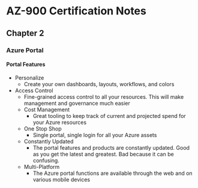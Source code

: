 # AZ-900 Certification Notes
## Chapter 2
### Azure Portal
#### Portal Features
* Personalize
	* Create your own dashboards, layouts, workflows, and colors
* Access Control
	* Fine-grained access control to all your resources. This will make management and governance much easier
	* Cost Management
		* Great tooling to keep track of current and projected spend for your Azure resources
	* One Stop Shop
		* Single portal, single login for all your Azure assets
	* Constantly Updated
		* The portal features and products are constantly updated. Good as you get the latest and greatest. Bad because it can be confusing.
	* Multi-Platform
		* The Azure portal functions are available through the web and on various mobile devices